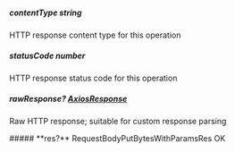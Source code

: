 
##### **contentType** string
HTTP response content type for this operation

##### **statusCode** number
HTTP response status code for this operation

##### **rawResponse?** [AxiosResponse](https://axios-http.com/docs/res_schema)
Raw HTTP response; suitable for custom response parsing

<Collapsible>
    ##### **res?** RequestBodyPutBytesWithParamsRes
    OK
    <Collapsible.Break/>
    <RequestBodyPutBytesWithParamsRes/>
</Collapsible>

